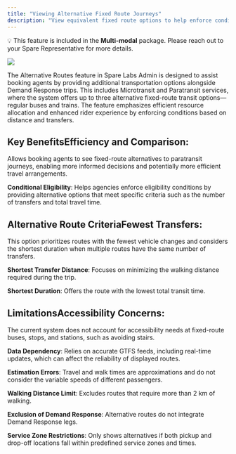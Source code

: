 ```yaml
---
title: "Viewing Alternative Fixed Route Journeys"
description: "View equivalent fixed route options to help enforce conditional eligibility for paratransit services."
---
```


💡 This feature is included in the **Multi-modal** package. Please reach out to your Spare Representative for more details.

![](https://downloads.intercomcdn.com/i/o/1045689938/9773aa034aa7c23ecca72362/image.png?expires=1753820100&signature=9dbf06c96290400b3dfdb3c5c53f5f8ea1e58e78b4b36d94767d1db2d5740430&req=dSAjE892lIhcUfMW1HO4zZjauYGaIwESxF96TMnJ4knEK4E7JOu6wDgwds9y%0AEf2N%0A)

The Alternative Routes feature in Spare Labs Admin is designed to assist booking agents by providing additional transportation options alongside Demand Response trips. This includes Microtransit and Paratransit services, where the system offers up to three alternative fixed-route transit options—regular buses and trains. The feature emphasizes efficient resource allocation and enhanced rider experience by enforcing conditions based on distance and transfers.

## Key Benefits**Efficiency and Comparison**: 

Allows booking agents to see fixed-route alternatives to paratransit journeys, enabling more informed decisions and potentially more efficient travel arrangements.

**Conditional Eligibility**: Helps agencies enforce eligibility conditions by providing alternative options that meet specific criteria such as the number of transfers and total travel time.

## Alternative Route Criteria**Fewest Transfers**: 

This option prioritizes routes with the fewest vehicle changes and considers the shortest duration when multiple routes have the same number of transfers.

**Shortest Transfer Distance**: Focuses on minimizing the walking distance required during the trip.

**Shortest Duration**: Offers the route with the lowest total transit time.

## Limitations**Accessibility Concerns**: 

The current system does not account for accessibility needs at fixed-route buses, stops, and stations, such as avoiding stairs.

**Data Dependency**: Relies on accurate GTFS feeds, including real-time updates, which can affect the reliability of displayed routes.

**Estimation Errors**: Travel and walk times are approximations and do not consider the variable speeds of different passengers.

**Walking Distance Limit**: Excludes routes that require more than 2 km of walking.

**Exclusion of Demand Response**: Alternative routes do not integrate Demand Response legs.

**Service Zone Restrictions**: Only shows alternatives if both pickup and drop-off locations fall within predefined service zones and times.
